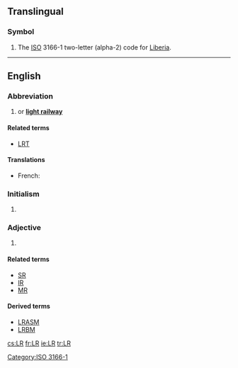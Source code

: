 {{also|Lr|.lr}}
==Translingual==

===Symbol===
{{head|mul|symbol}}
# The [[ISO]] 3166-1 two-letter (alpha-2) code for [[Liberia]].

[[Category:ISO 3166-1]]

----

==English==

===Abbreviation===
{{rfc-header|Abbreviation}}
{{en-abbr}}
# {{abbreviation of|lang=en|light rail}} or '''[[light railway]]'''

====Related terms====
* [[LRT]] {{gloss|[[light rail transit]]}}

====Translations====
{{trans-top|light rail}}
* French: {{t|fr|SLR}}
{{trans-mid}}
{{trans-bottom}}

===Initialism===
{{rfc-header|Initialism}}
{{en-initialism}}

# {{context|computing|lang=en}} {{initialism of|[[left|'''L'''eft]] to right, reversed [[rightmost|'''R'''ightmost]] derivation|lang=en}} {{gloss|used with [[parser]]s}}

===Adjective===
{{en-adj|-}}
# {{abbreviation of|lang=en|[[long]] [[range]]}}

====Related terms====
* [[SR]] {{gloss|[[short]] [[range]]}}
* [[IR]] {{gloss|[[intermediate]] [[range]]}}
* [[MR]] {{gloss|[[medium]] [[range]]}}

====Derived terms====
* [[LRASM]] {{gloss|long range anti-ship missile}}
* [[LRBM]] {{gloss|long range ballistic missile}}

[[cs:LR]]
[[fr:LR]]
[[ie:LR]]
[[tr:LR]]